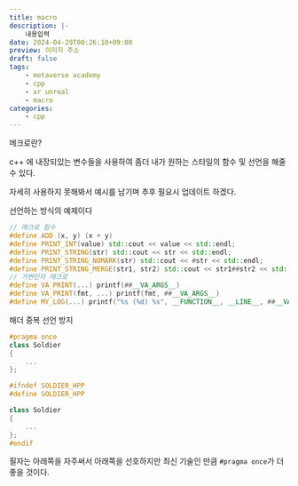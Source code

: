 ```yaml
---
title: macro
description: |-
    내용입력
date: 2024-04-29T00:26:10+09:00
preview: 이미지 주소
draft: false
tags:
    - metaverse academy
    - cpp
    - xr unreal
    - macro
categories:
    - cpp
---
```


메크로란?

c++ 에 내장되있는 변수들을 사용하여 좀더 내가 원하는 스타일의 함수 및 선언을 해줄 수 있다.

자세히 사용하지 못해봐서 예시를 남기며 추후 필요시 업데이트 하겠다.

선언하는 방식의 예제이다

```cpp filename="main.cpp"
// 매크로 함수
#define ADD (x, y) (x + y)
#define PRINT_INT(value) std::cout << value << std::endl;
#define PRINT_STRING(str) std::cout << str << std::endl;
#define PRINT_STRING_NOMARK(str) std::cout << #str << std::endl;
#define PRINT_STRING_MERGE(str1, str2) std::cout << str1##str2 << std::endl;
// 가변인자 매크로
#define VA_PRINT(...) printf(##__VA_ARGS__)
#define VA_PRINT(fmt, ...) printf(fmt, ##__VA_ARGS__)
#define MY_LOG(...) printf("%s (%d) %s", __FUNCTION__, __LINE__, ##__VA_ARGS__)
```

해더 중복 선언 방지

```cpp filename="soldier.hpp"
#pragma once
class Soldier
{
    ...
};
```

```cpp filename="soldier.hpp"
#ifndef SOLDIER_HPP
#define SOLDIER_HPP

class Soldier
{
    ...
};
#endif
```

필자는 아래쪽을 자주써서 아래쪽을 선호하지만 최신 기술인 만큼 ```#pragma once```가 더 좋을 것이다.

